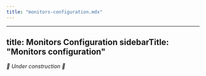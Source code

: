```yaml
---
title: "monitors-configuration.mdx"
---
```


---
title: Monitors Configuration
sidebarTitle: "Monitors configuration"
---

_🚧 Under construction 🚧_